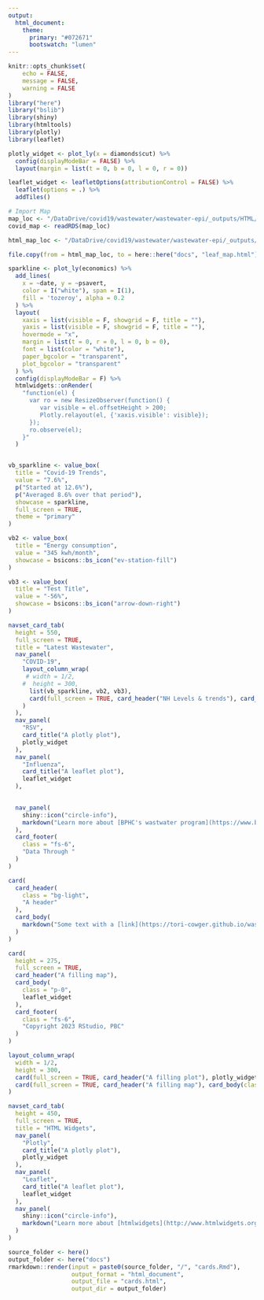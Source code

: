 ```yaml
---
output: 
  html_document:
    theme:
      primary: "#072671"
      bootswatch: "lumen"
---
```


```r
knitr::opts_chunk$set(
	echo = FALSE,
	message = FALSE,
	warning = FALSE
)
library("here")
library("bslib")
library(shiny)
library(htmltools)
library(plotly)
library(leaflet)
```

```r
plotly_widget <- plot_ly(x = diamonds$cut) %>%
  config(displayModeBar = FALSE) %>%
  layout(margin = list(t = 0, b = 0, l = 0, r = 0))

leaflet_widget <- leafletOptions(attributionControl = FALSE) %>%
  leaflet(options = .) %>%
  addTiles()

# Import Map
map_loc <- "/DataDrive/covid19/wastewater/wastewater-epi/_outputs/HTML/leaf_map.rds"
covid_map <- readRDS(map_loc)

html_map_loc <- "/DataDrive/covid19/wastewater/wastewater-epi/_outputs/HTML/leaf_map.html"

file.copy(from = html_map_loc, to = here::here("docs", "leaf_map.html"), overwrite = TRUE)
```

```r
sparkline <- plot_ly(economics) %>%
  add_lines(
    x = ~date, y = ~psavert,
    color = I("white"), span = I(1),
    fill = 'tozeroy', alpha = 0.2
  ) %>%
  layout(
    xaxis = list(visible = F, showgrid = F, title = ""),
    yaxis = list(visible = F, showgrid = F, title = ""),
    hovermode = "x",
    margin = list(t = 0, r = 0, l = 0, b = 0),
    font = list(color = "white"),
    paper_bgcolor = "transparent",
    plot_bgcolor = "transparent"
  ) %>%
  config(displayModeBar = F) %>%
  htmlwidgets::onRender(
    "function(el) {
      var ro = new ResizeObserver(function() {
         var visible = el.offsetHeight > 200;
         Plotly.relayout(el, {'xaxis.visible': visible});
      });
      ro.observe(el);
    }"
  )


vb_sparkline <- value_box(
  title = "Covid-19 Trends",
  value = "7.6%",
  p("Started at 12.6%"),
  p("Averaged 8.6% over that period"),
  showcase = sparkline,
  full_screen = TRUE,
  theme = "primary"
)

vb2 <- value_box(
  title = "Energy consumption",
  value = "345 kwh/month",
  showcase = bsicons::bs_icon("ev-station-fill")
)

vb3 <- value_box(
  title = "Test Title",
  value = "-56%",
  showcase = bsicons::bs_icon("arrow-down-right")
)
```

```r
navset_card_tab(
  height = 550,
  full_screen = TRUE,
  title = "Latest Wastewater",
  nav_panel(
    "COVID-19",
    layout_column_wrap(
     # width = 1/2,
    #  height = 300,
      list(vb_sparkline, vb2, vb3),
      card(full_screen = TRUE, card_header("NH Levels & trends"), card_body(class = "p-0", covid_map))
    )
  ),
  nav_panel(
    "RSV",
    card_title("A plotly plot"),
    plotly_widget
  ),
  nav_panel(
    "Influenza",
    card_title("A leaflet plot"),
    leaflet_widget
  ),
  

  nav_panel(
    shiny::icon("circle-info"),
    markdown("Learn more about [BPHC's wastwater program](https://www.boston.gov/government/cabinets/boston-public-health-commission/boston-wastewater-monitoring)")
  ),
  card_footer(
    class = "fs-6",
    "Data Through "
  )
)
```

```r
card(
  card_header(
    class = "bg-light",
    "A header"
  ),
  card_body(
    markdown("Some text with a [link](https://tori-cowger.github.io/wastewater_web/)")
  )
)
```

```r
card(
  height = 275,
  full_screen = TRUE,
  card_header("A filling map"),
  card_body(
    class = "p-0",
    leaflet_widget
  ),
  card_footer(
    class = "fs-6",
    "Copyright 2023 RStudio, PBC"
  )
)
```

```r
layout_column_wrap(
  width = 1/2,
  height = 300,
  card(full_screen = TRUE, card_header("A filling plot"), plotly_widget),
  card(full_screen = TRUE, card_header("A filling map"), card_body(class = "p-0", leaflet_widget))
)
```

```r
navset_card_tab(
  height = 450,
  full_screen = TRUE,
  title = "HTML Widgets",
  nav_panel(
    "Plotly",
    card_title("A plotly plot"),
    plotly_widget
  ),
  nav_panel(
    "Leaflet",
    card_title("A leaflet plot"),
    leaflet_widget
  ),
  nav_panel(
    shiny::icon("circle-info"),
    markdown("Learn more about [htmlwidgets](http://www.htmlwidgets.org/)")
  )
)
```


```r
source_folder <- here()
output_folder <- here("docs")
rmarkdown::render(input = paste0(source_folder, "/", "cards.Rmd"),
                  output_format = "html_document",
                  output_file = "cards.html",
                  output_dir = output_folder)
```
